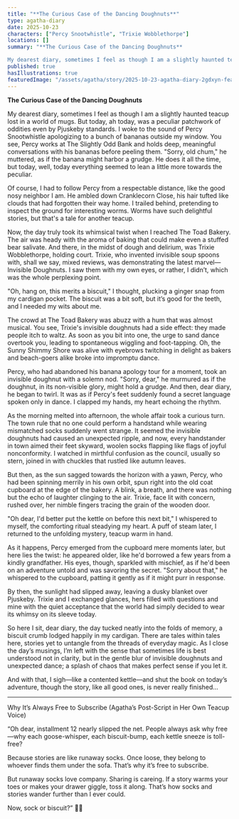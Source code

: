 ```yaml
---
title: "**The Curious Case of the Dancing Doughnuts**"
type: agatha-diary
date: 2025-10-23
characters: ["Percy Snootwhistle", "Trixie Wobblethorpe"]
locations: []
summary: "**The Curious Case of the Dancing Doughnuts**

My dearest diary, sometimes I feel as though I am a slightly haunted teacup lost in a world of mugs. Bu..."
published: true
hasIllustrations: true
featuredImage: "/assets/agatha/story/2025-10-23-agatha-diary-2gdxyn-featured.png"
---
```


**The Curious Case of the Dancing Doughnuts**

My dearest diary, sometimes I feel as though I am a slightly haunted teacup lost in a world of mugs. But today, ah today, was a peculiar patchwork of oddities even by Pjuskeby standards. I woke to the sound of Percy Snootwhistle apologizing to a bunch of bananas outside my window. You see, Percy works at The Slightly Odd Bank and holds deep, meaningful conversations with his bananas before peeling them. "Sorry, old chum," he muttered, as if the banana might harbor a grudge. He does it all the time, but today, well, today everything seemed to lean a little more towards the peculiar.

Of course, I had to follow Percy from a respectable distance, like the good nosy neighbor I am. He ambled down Cranklecorn Close, his hair tufted like clouds that had forgotten their way home. I trailed behind, pretending to inspect the ground for interesting worms. Worms have such delightful stories, but that's a tale for another teacup.

Now, the day truly took its whimsical twist when I reached The Toad Bakery. The air was heady with the aroma of baking that could make even a stuffed bear salivate. And there, in the midst of dough and delirium, was Trixie Wobblethorpe, holding court. Trixie, who invented invisible soup spoons with, shall we say, mixed reviews, was demonstrating the latest marvel—Invisible Doughnuts. I saw them with my own eyes, or rather, I didn’t, which was the whole perplexing point. 

"Oh, hang on, this merits a biscuit," I thought, plucking a ginger snap from my cardigan pocket. The biscuit was a bit soft, but it’s good for the teeth, and I needed my wits about me.

The crowd at The Toad Bakery was abuzz with a hum that was almost musical. You see, Trixie's invisible doughnuts had a side effect: they made people itch to waltz. As soon as you bit into one, the urge to sand dance overtook you, leading to spontaneous wiggling and foot-tapping. Oh, the Sunny Shimmy Shore was alive with eyebrows twitching in delight as bakers and beach-goers alike broke into impromptu dance.

<agatha-illustration src="/assets/agatha/story/2025-10-23-agatha-diary-2gdxyn-inline1.png" alt="Illustration for this story by Agatha Splint" position="right" />

Percy, who had abandoned his banana apology tour for a moment, took an invisible doughnut with a solemn nod. "Sorry, dear," he murmured as if the doughnut, in its non-visible glory, might hold a grudge. And then, dear diary, he began to twirl. It was as if Percy's feet suddenly found a secret language spoken only in dance. I clapped my hands, my heart echoing the rhythm.

As the morning melted into afternoon, the whole affair took a curious turn. The town rule that no one could perform a handstand while wearing mismatched socks suddenly went strange. It seemed the invisible doughnuts had caused an unexpected ripple, and now, every handstander in town aimed their feet skyward, woolen socks flapping like flags of joyful nonconformity. I watched in mirthful confusion as the council, usually so stern, joined in with chuckles that rustled like autumn leaves.

But then, as the sun sagged towards the horizon with a yawn, Percy, who had been spinning merrily in his own orbit, spun right into the old coat cupboard at the edge of the bakery. A blink, a breath, and there was nothing but the echo of laughter clinging to the air. Trixie, face lit with concern, rushed over, her nimble fingers tracing the grain of the wooden door.

"Oh dear, I'd better put the kettle on before this next bit," I whispered to myself, the comforting ritual steadying my heart. A puff of steam later, I returned to the unfolding mystery, teacup warm in hand.

As it happens, Percy emerged from the cupboard mere moments later, but here lies the twist: he appeared older, like he'd borrowed a few years from a kindly grandfather. His eyes, though, sparkled with mischief, as if he'd been on an adventure untold and was savoring the secret. "Sorry about that," he whispered to the cupboard, patting it gently as if it might purr in response.

By then, the sunlight had slipped away, leaving a dusky blanket over Pjuskeby. Trixie and I exchanged glances, hers filled with questions and mine with the quiet acceptance that the world had simply decided to wear its whimsy on its sleeve today.

So here I sit, dear diary, the day tucked neatly into the folds of memory, a biscuit crumb lodged happily in my cardigan. There are tales within tales here, stories yet to untangle from the threads of everyday magic. As I close the day’s musings, I’m left with the sense that sometimes life is best understood not in clarity, but in the gentle blur of invisible doughnuts and unexpected dance; a splash of chaos that makes perfect sense if you let it.

<agatha-illustration src="/assets/agatha/story/2025-10-23-agatha-diary-2gdxyn-inline2.png" alt="Another illustration for this story by Agatha Splint" position="left" />

And with that, I sigh—like a contented kettle—and shut the book on today’s adventure, though the story, like all good ones, is never really finished...

---

Why It’s Always Free to Subscribe
(Agatha’s Post-Script in Her Own Teacup Voice)

“Oh dear, installment 12 nearly slipped the net. People always ask why free—why each goose-whisper, each biscuit-bump, each kettle sneeze is toll-free?

Because stories are like runaway socks. Once loose, they belong to whoever finds them under the sofa. That’s why it’s free to subscribe.

But runaway socks love company. Sharing is careing. If a story warms your toes or makes your drawer giggle, toss it along. That’s how socks and stories wander further than I ever could.

Now, sock or biscuit?” 🧦🍪
